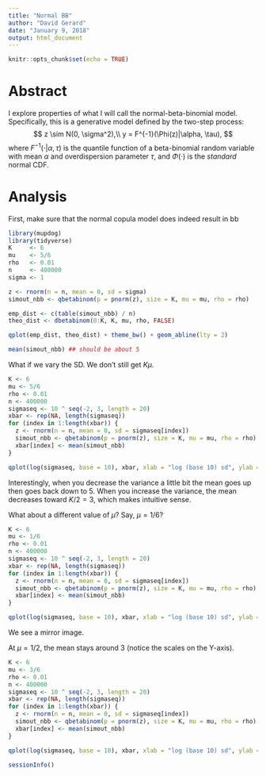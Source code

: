 ```yaml
---
title: "Normal BB"
author: "David Gerard"
date: "January 9, 2018"
output: html_document
---
```


```r
knitr::opts_chunk$set(echo = TRUE)
```

# Abstract

I explore properties of what I will call the normal-beta-binomial model. Specifically, this is a generative model defined by the two-step process:
$$
z \sim N(0, \sigma^2),\\
y = F^{-1}(\Phi(z)|\alpha, \tau),
$$
where $F^{-1}(\cdot | \alpha, \tau)$ is the quantile function of a beta-binomial random variable with mean $\alpha$ and overdispersion parameter $\tau$, and $\Phi(\cdot)$ is the *standard* normal CDF.

# Analysis

First, make sure that the normal copula model does indeed result in bb
```r
library(mupdog)
library(tidyverse)
K     <- 6
mu    <- 5/6
rho   <- 0.01
n     <- 400000
sigma <- 1

z <- rnorm(n = n, mean = 0, sd = sigma)
simout_nbb <- qbetabinom(p = pnorm(z), size = K, mu = mu, rho = rho)

emp_dist <- c(table(simout_nbb) / n)
theo_dist <- dbetabinom(0:K, K, mu, rho, FALSE)

qplot(emp_dist, theo_dist) + theme_bw() + geom_abline(lty = 2)

mean(simout_nbb) ## should be about 5
```


What if we vary the SD. We don't still get $K\mu$.
```r
K <- 6
mu <- 5/6
rho <- 0.01
n <- 400000
sigmaseq <- 10 ^ seq(-2, 3, length = 20)
xbar <- rep(NA, length(sigmaseq))
for (index in 1:length(xbar)) {
  z <- rnorm(n = n, mean = 0, sd = sigmaseq[index])
  simout_nbb <- qbetabinom(p = pnorm(z), size = K, mu = mu, rho = rho)
  xbar[index] <- mean(simout_nbb)
}

qplot(log(sigmaseq, base = 10), xbar, xlab = "log (base 10) sd", ylab = "mean", geom = "line", main = "Mean of BB is 5") + theme_bw()
```

Interestingly, when you decrease the variance a little bit the mean goes up then goes back down to 5. When you increase the variance, the mean decreases toward $K/2 = 3$, which makes intuitive sense.

What about a different value of $\mu$? Say, $\mu = 1/6$?

```r
K <- 6
mu <- 1/6
rho <- 0.01
n <- 400000
sigmaseq <- 10 ^ seq(-2, 3, length = 20)
xbar <- rep(NA, length(sigmaseq))
for (index in 1:length(xbar)) {
  z <- rnorm(n = n, mean = 0, sd = sigmaseq[index])
  simout_nbb <- qbetabinom(p = pnorm(z), size = K, mu = mu, rho = rho)
  xbar[index] <- mean(simout_nbb)
}

qplot(log(sigmaseq, base = 10), xbar, xlab = "log (base 10) sd", ylab = "mean", geom = "line", main = "Mean of BB is 5") + theme_bw()
```

We see a mirror image.

At $\mu = 1/2$, the mean stays around 3 (notice the scales on the Y-axis).

```r
K <- 6
mu <- 3/6
rho <- 0.01
n <- 400000
sigmaseq <- 10 ^ seq(-2, 3, length = 20)
xbar <- rep(NA, length(sigmaseq))
for (index in 1:length(xbar)) {
  z <- rnorm(n = n, mean = 0, sd = sigmaseq[index])
  simout_nbb <- qbetabinom(p = pnorm(z), size = K, mu = mu, rho = rho)
  xbar[index] <- mean(simout_nbb)
}

qplot(log(sigmaseq, base = 10), xbar, xlab = "log (base 10) sd", ylab = "mean", geom = "line", main = "Mean of BB is 5") + theme_bw()
```

```r
sessionInfo()
```

